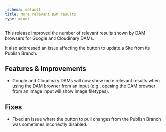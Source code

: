```yaml
---
_schema: default
title: More relevant DAM results
type: minor
---
```

This release improved the number of relevant results shown by DAM browsers for Google and Cloudinary DAMs.

It also addressed an issue affecting the button to update a Site from its Publish Branch.

## Features & Improvements

* Google and Cloudinary DAMs will now show more relevant results when using the DAM browser from an input (e.g., opening the DAM browser from an image input will show image filetypes).

## Fixes

* Fixed an issue where the button to pull changes from the Publish Branch was sometimes incorrectly disabled.